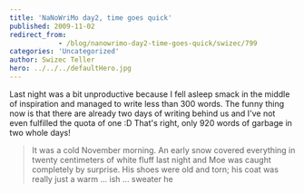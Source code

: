 ```yaml
---
title: 'NaNoWriMo day2, time goes quick'
published: 2009-11-02
redirect_from: 
            - /blog/nanowrimo-day2-time-goes-quick/swizec/799
categories: 'Uncategorized'
author: Swizec Teller
hero: ../../../defaultHero.jpg
---
```

Last night was a bit unproductive because I fell asleep smack in the middle of inspiration and managed to write less than 300 words. The funny thing now is that there are already two days of writing behind us and I've not even fulfilled the quota of one :D That's right, only 920 words of garbage in two whole days!

> It was a cold November morning. An early snow covered everything in twenty centimeters of white fluff last night and Moe was caught completely by surprise. His shoes were old and torn; his coat was really just a warm ... ish ... sweater he